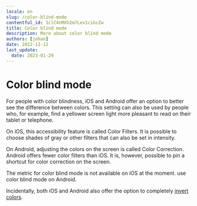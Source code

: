 ```yaml
---
locale: en
slug: /color-blind-mode
contentful_id: 1clC4nMXh2m7Lex1ciGcZw
title: Color blind mode
description: More about color blind mode
authors: [johan]
date: 2022-12-12
last_update:
  date: 2023-01-29
---
```


# Color blind mode

For people with color blindness, iOS and Android offer an option to better see the difference between colors. This setting can also be used by people who, for example, find a yellower screen light more pleasant to read on their tablet or telephone.

On iOS, this accessibility feature is called Color Filters. It is possible to choose shades of gray or other filters that can also be set in intensity.

On Android, adjusting the colors on the screen is called Color Correction. Android offers fewer color filters than iOS. It is, however, possible to pin a shortcut for color correction on the screen.


<TwoColumnBlock>
  <LeftColumn>
    <ColumnRow>
      <TextBlock showBackgroundColor={true}>
        The metric for color blind mode is not available on iOS at the moment.
        <CustomLink
          url="/en/stats/color-blind-mode"
          label="More about color blind mode"
        />
      </TextBlock>
    </ColumnRow>
  </LeftColumn>
  <RightColumn>
    <ColumnRow>
      <PercentageBlock
        metrics={[
          { title: 'Color blind mode', key: 'android-accessibility_is_color_blind_mode_enabled-true', isPercentage: true }
        ]}
        label="More about color blind mode"
        url="/en/stats/color-blind-mode">
        use color blind mode on Android.
      </PercentageBlock>
    </ColumnRow>
  </RightColumn>
</TwoColumnBlock>

Incidentally, both iOS and Android also offer the option to completely [invert colors](/en/stats/invert-colors).
